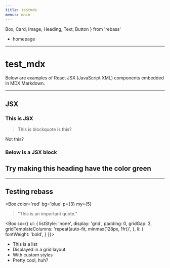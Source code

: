```yaml
---
title: testmdx
menus: main
---
```



  Box,
  Card,
  Image,
  Heading,
  Text,
  Button
} from 'rebass'

- <Link to="/">homepage</Link>

---

# test_mdx

Below are  examples of React JSX (JavaScript XML) components embedded in MDX Markdown. 

---

## JSX


<div style={{ padding: '20px', backgroundColor: 'pink' }}>
  <h3>This is JSX</h3>
</div>

> This is blockquote
is this?

Not this?

### Below is a JSX block

<div style={{ padding: '10px 30px', backgroundColor: 'cyan' }}>
  <h2>Try making this heading have the color green</h2>
</div>

>
>

---

## Testing rebass

<Box
  color='red'
  bg='blue'
  p={3}
  my={5}
>
> ”This is an important quote.”
</Box>

<Box
  sx={{
    ul: {
      listStyle: 'none',
      display: 'grid',
      padding: 0,
      gridGap: 3,
      gridTemplateColumns: 'repeat(auto-fit, minmax(128px, 1fr))',
    },
    li: {
      fontWeight: 'bold',
    }
  }}>
- This is a list
- Displayed in a grid layout
- With custom styles
- Pretty cool, huh?
</Box>